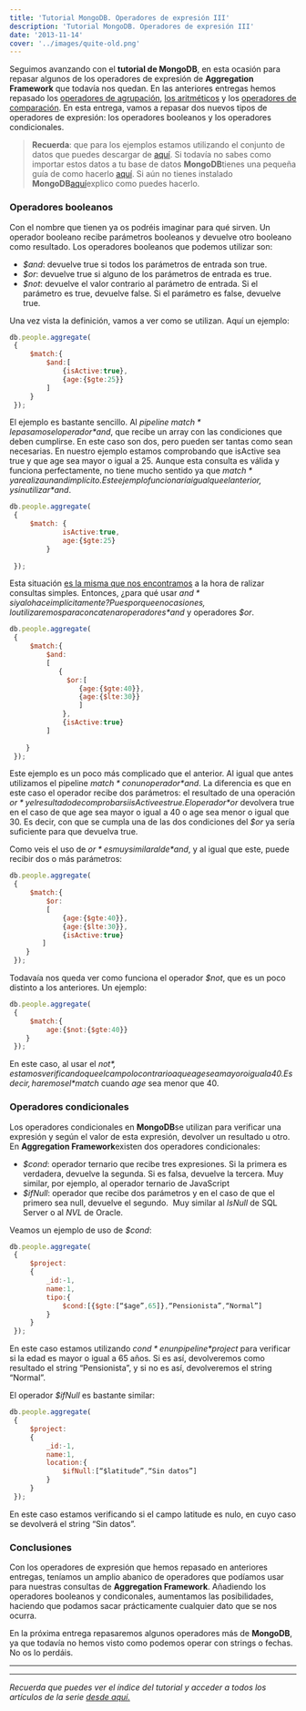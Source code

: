```yaml
---
title: 'Tutorial MongoDB. Operadores de expresión III'
description: 'Tutorial MongoDB. Operadores de expresión III'
date: '2013-11-14'
cover: '../images/quite-old.png'
---
```


Seguimos avanzando con el **tutorial de MongoDB**, en esta ocasión para
repasar algunos de los operadores de expresión de **Aggregation
Framework** que todavía nos quedan. En las anteriores entregas hemos
repasado los [operadores de
agrupación](https://www.charlascylon.com/post/65600378745/tutorial-mongodb-operadores-expresion-i "enlace a entrada de operadores de agrupación"),
[los
aritméticos](https://www.charlascylon.com/post/65600378745/tutorial-mongodb-operadores-expresion-i "enlace a entrada de operadores aritméticos")
y los [operadores de
comparación](https://www.charlascylon.com/post/66079577017/tutorial-mongodb-operadores-expresion-ii "enlace a entrada sobre operadores de comparación").
En esta entrega, vamos a repasar dos nuevos tipos de operadores de
expresión: los operadores booleanos y los operadores condicionales.

> **Recuerda**: que para los ejemplos estamos utilizando el conjunto de
> datos que puedes descargar de
> [aquí](https://skydrive.live.com/download?resid=1F8D7C58B1FC74AE%211168 "enlace a conjunto de datos de los ejemplos").
> Si todavía no sabes como importar estos datos a tu base de datos
> **MongoDB**tienes una pequeña guía de como hacerlo
> [aquí](https://www.charlascylon.com/post/61794340001/tutorial-mongodb-operaciones-de-consulta "enlace a entrada donde se explica el comando mongoimport").
> Si aún no tienes instalado
> **MongoDB**[aquí](https://www.charlascylon.com/post/61794337102/tutorial-mongodb-instalacion-y-configuracion "enlace a entrada de instalación de MongoDB")explico
> como puedes hacerlo.

### Operadores booleanos

Con el nombre que tienen ya os podréis imaginar para qué sirven. Un
operador booleano recibe parámetros booleanos y devuelve otro booleano
como resultado. Los operadores booleanos que podemos utilizar son:

-   *$and*: devuelve true si todos los parámetros de entrada son true.
-   *$or*: devuelve true si alguno de los parámetros de entrada es true.
-   *$not*: devuelve el valor contrario al parámetro de entrada. Si el parámetro es true, devuelve false. Si el parámetro es false, devuelve true.

Una vez vista la definición, vamos a ver como se utilizan. Aquí un
ejemplo:

```javascript
db.people.aggregate(
 {
     $match:{
         $and:[
             {isActive:true},
             {age:{$gte:25}}
         ]        
     }    
 });
```

El ejemplo es bastante sencillo. Al *pipeline $match* le pasamos el
operador *$and*, que recibe un array con las condiciones que deben
cumplirse. En este caso son dos, pero pueden ser tantas como sean
necesarias. En nuestro ejemplo estamos comprobando que isActive sea true
y que age sea mayor o igual a 25. Aunque esta consulta es válida y
funciona perfectamente, no tiene mucho sentido ya que *$match* ya
realiza un and implícito. Este ejemplo funcionaría igual que el
anterior, y sin utilizar *$and*.

```javascript
db.people.aggregate(
 {
     $match: {
             isActive:true,
             age:{$gte:25}
         }   
     
 });
```

Esta situación [es la misma que nos
encontramos](https://www.charlascylon.com/post/61794343130/tutorial-mongodb-operaciones-de-consulta-avanzadas-i "enlace a consultas avanzadas en MongoDB")
a la hora de ralizar consultas simples. Entonces, ¿para qué usar
*$and* si ya lo hace implícitamente? Pues porque en ocasiones, lo
utilizaremos para concatenar operadores *$and* y operadores *$or*.

```javascript
db.people.aggregate(
 {
     $match:{
         $and:
         [
            {
              $or:[
                 {age:{$gte:40}},
                 {age:{$lte:30}}
                 ]
             },
             {isActive:true}            
         ]
                 
    }    
 });
```

Este ejemplo es un poco más complicado que el anterior. Al igual que
antes utilizamos el pipeline *$match* con un operador *$and*. La
diferencia es que en este caso el operador recibe dos parámetros: el
resultado de una operación *$or* y el resultado de comprobar si isActive
es true. El operador *$or* devolvera true en el caso de que age sea
mayor o igual a 40 o age sea menor o igual que 30. Es decir, con que se
cumpla una de las dos condiciones del *$or* ya sería suficiente para
que devuelva true. 

Como veis el uso de *$or* es muy similar al de *$and*, y al igual que
este, puede recibir dos o más parámetros:

```javascript
db.people.aggregate(
 {
     $match:{        
         $or:
         [
             {age:{$gte:40}},
             {age:{$lte:30}},
             {isActive:true}            
        ]                
    }    
 });
```

Todavaía nos queda ver como funciona el operador *$not*, que es un poco
distinto a los anteriores. Un ejemplo:

```javascript
db.people.aggregate(
 {
     $match:{        
         age:{$not:{$gte:40}}                   
    }    
 });
```

En este caso, al usar el *$not*,  estamos verificando que el campo lo
contrario a que age sea mayor o igual a 40. Es decir, haremos el
*$match* cuando *age* sea menor que 40.

### Operadores condicionales

Los operadores condicionales en **MongoDB**se utilizan para verificar
una expresión y según el valor de esta expresión, devolver un resultado
u otro. En **Aggregation Framework**existen dos operadores
condicionales:

-   *$cond*: operador ternario que recibe tres expresiones. Si la primera es verdadera, devuelve la segunda. Si es falsa, devuelve la tercera. Muy similar, por ejemplo, al operador ternario de
    JavaScript
-   *$ifNull*: operador que recibe dos parámetros y en el caso de que el primero sea null, devuelve el segundo.  Muy similar al *IsNull* de  SQL Server o al *NVL* de Oracle.

Veamos un ejemplo de uso de *$cond*:

```javascript
db.people.aggregate(
 {
     $project:
     {           
         _id:-1,
         name:1,
         tipo:{
             $cond:[{$gte:[“$age”,65]},“Pensionista”,“Normal”]
         }
     }    
 });
```

En este caso estamos utilizando *$cond* en un pipeline *$project* para
verificar si la edad es mayor o igual a 65 años. Si es así, devolveremos
como resultado el string “Pensionista”, y si no es así, devolveremos el
string “Normal”.

El operador *$ifNull* es bastante similar:

```javascript
db.people.aggregate(
 {
     $project:
     {           
         _id:-1,
         name:1,
         location:{
             $ifNull:[“$latitude”,“Sin datos”]
         }
     }    
 });
```

En este caso estamos verificando si el campo latitude es nulo, en cuyo
caso se devolverá el string “Sin datos”.

### Conclusiones

Con los operadores de expresión que hemos repasado en anteriores
entregas, teníamos un amplio abanico de operadores que podíamos usar
para nuestras consultas de **Aggregation Framework**. Añadiendo los
operadores booleanos y condiconales, aumentamos las posibilidades,
haciendo que podamos sacar prácticamente cualquier dato que se nos
ocurra.

En la próxima entrega repasaremos algunos operadores más de **MongoDB**,
ya que todavía no hemos visto como podemos operar con strings o fechas.
No os lo perdáis.

* * * * *

* * * * *

*Recuerda que puedes ver el índice del tutorial y acceder a todos los
artículos de la serie [desde aquí.](https://charlascylon.com/tutorialmongo)*